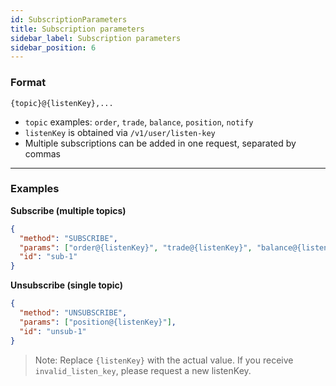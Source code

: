 ```yaml
---
id: SubscriptionParameters
title: Subscription parameters
sidebar_label: Subscription parameters
sidebar_position: 6
---
```


### Format

```
{topic}@{listenKey},...
```

- `topic` examples: `order`, `trade`, `balance`, `position`, `notify`
- `listenKey` is obtained via `/v1/user/listen-key`
- Multiple subscriptions can be added in one request, separated by commas

---

### Examples

**Subscribe (multiple topics)**

```json title="Subscribe"
{
  "method": "SUBSCRIBE",
  "params": ["order@{listenKey}", "trade@{listenKey}", "balance@{listenKey}"],
  "id": "sub-1"
}
```

**Unsubscribe (single topic)**

```json title="Unsubscribe"
{
  "method": "UNSUBSCRIBE",
  "params": ["position@{listenKey}"],
  "id": "unsub-1"
}
```

> Note: Replace `{listenKey}` with the actual value. If you receive `invalid_listen_key`, please request a new listenKey.

